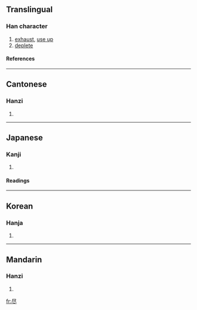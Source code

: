 {{see|儘|盡}}

==Translingual==
===Han character===
{{Han char|rn=44|rad=尸|as=03|sn=6|four=|canj=尸人卜 (SOY)}}
# [[exhaust]], [[use up]]
# [[deplete]]
====References====
{{Han ref|kx=0300.090|dkj=07642|dj=0596.060|hdz=20966.020|uh=5C3D|ud=23613}}
----
==Cantonese==
===Hanzi===
{{yue-hanzi|jyut=|y=jeun6}}
# {{defn|Cantonese}}
----
==Japanese==
===Kanji===
{{ja-kanji|grade=|rs=尸03}}
# {{defn|Japanese}} 
====Readings====
{{ja-readings|on=[[じん]] (jin)|kun=[[つくす]] (tsukusu), [[つきる]] (tsukiru), [[ことごとく]] (kotogotoku)}}
----
==Korean==
===Hanja===
{{ko-hanja|hangeul=진|rv=jin|mr=chin}}
# {{defn|Korean}}
----
==Mandarin==
===Hanzi===
{{cmn-hanzi|tra=[[儘]], [[盡]]|pin=[[jǐn]] (jin3)|wg=chin<sup>3</sup>}}
# {{defn|Mandarin}}

[[fr:尽]]